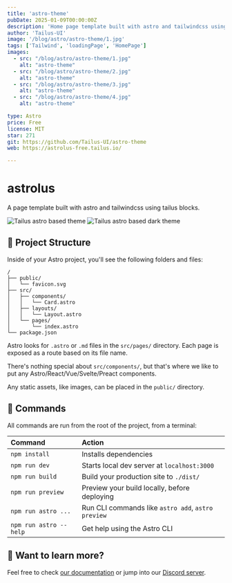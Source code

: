 ```yaml
---
title: 'astro-theme'
pubDate: 2025-01-09T00:00:00Z
description: 'Home page template built with astro and tailwindcss using tailus blocks '
author: 'Tailus-UI'
image: '/blog/astro/astro-theme/1.jpg'
tags: ['Tailwind', 'loadingPage', 'HomePage']
images:
  - src: "/blog/astro/astro-theme/1.jpg"
    alt: "astro-theme"
  - src: "/blog/astro/astro-theme/2.jpg"
    alt: "astro-theme"
  - src: "/blog/astro/astro-theme/3.jpg"
    alt: "astro-theme"
  - src: "/blog/astro/astro-theme/4.jpg"
    alt: "astro-theme"

type: Astro
price: Free
license: MIT
star: 271
git: https://github.com/Tailus-UI/astro-theme
web: https://astrolus-free.tailus.io/

---
```


# astrolus

A page template built with astro and tailwindcss using tailus blocks.

![Tailus astro based theme](/blog/astro/astro-theme/astrolus-light.png)
![Tailus astro based dark theme](/blog/astro/astro-theme/astrolus-dark.png)

## 🚀 Project Structure

Inside of your Astro project, you'll see the following folders and files:

```
/
├── public/
│   └── favicon.svg
├── src/
│   ├── components/
│   │   └── Card.astro
│   ├── layouts/
│   │   └── Layout.astro
│   └── pages/
│       └── index.astro
└── package.json
```

Astro looks for `.astro` or `.md` files in the `src/pages/` directory. Each page is exposed as a route based on its file name.

There's nothing special about `src/components/`, but that's where we like to put any Astro/React/Vue/Svelte/Preact components.

Any static assets, like images, can be placed in the `public/` directory.

## 🧞 Commands

All commands are run from the root of the project, from a terminal:

| Command                | Action                                             |
| :--------------------- | :------------------------------------------------- |
| `npm install`          | Installs dependencies                              |
| `npm run dev`          | Starts local dev server at `localhost:3000`        |
| `npm run build`        | Build your production site to `./dist/`            |
| `npm run preview`      | Preview your build locally, before deploying       |
| `npm run astro ...`    | Run CLI commands like `astro add`, `astro preview` |
| `npm run astro --help` | Get help using the Astro CLI                       |

## 👀 Want to learn more?

Feel free to check [our documentation](https://docs.astro.build) or jump into our [Discord server](https://astro.build/chat).
